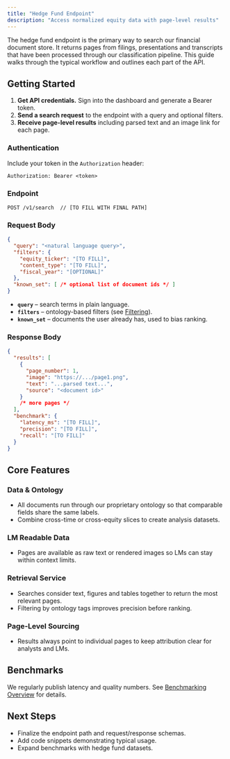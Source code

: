 ```yaml
---
title: "Hedge Fund Endpoint"
description: "Access normalized equity data with page-level results"
---
```


The hedge fund endpoint is the primary way to search our financial document store. It returns pages from filings, presentations and transcripts that have been processed through our classification pipeline. This guide walks through the typical workflow and outlines each part of the API.

## Getting Started

1. **Get API credentials.** Sign into the dashboard and generate a Bearer token.
2. **Send a search request** to the endpoint with a query and optional filters.
3. **Receive page-level results** including parsed text and an image link for each page.

### Authentication

Include your token in the `Authorization` header:

```http
Authorization: Bearer <token>
```

### Endpoint

```http
POST /v1/search  // [TO FILL WITH FINAL PATH]
```

### Request Body

```json
{
  "query": "<natural language query>",
  "filters": {
    "equity_ticker": "[TO FILL]",
    "content_type": "[TO FILL]",
    "fiscal_year": "[OPTIONAL]"
  },
  "known_set": [ /* optional list of document ids */ ]
}
```

- **`query`** – search terms in plain language.
- **`filters`** – ontology-based filters (see [Filtering](/core-functions/filtering)).
- **`known_set`** – documents the user already has, used to bias ranking.

### Response Body

```json
{
  "results": [
    {
      "page_number": 1,
      "image": "https://.../page1.png",
      "text": "...parsed text...",
      "source": "<document id>"
    }
    /* more pages */
  ],
  "benchmark": {
    "latency_ms": "[TO FILL]",
    "precision": "[TO FILL]",
    "recall": "[TO FILL]"
  }
}
```

## Core Features

### Data & Ontology
- All documents run through our proprietary ontology so that comparable fields share the same labels.
- Combine cross-time or cross-equity slices to create analysis datasets.

### LM Readable Data
- Pages are available as raw text or rendered images so LMs can stay within context limits.

### Retrieval Service
- Searches consider text, figures and tables together to return the most relevant pages.
- Filtering by ontology tags improves precision before ranking.

### Page-Level Sourcing
- Results always point to individual pages to keep attribution clear for analysts and LMs.

## Benchmarks

We regularly publish latency and quality numbers. See [Benchmarking Overview](/benchmarking/quick-overview) for details.

## Next Steps

- Finalize the endpoint path and request/response schemas.
- Add code snippets demonstrating typical usage.
- Expand benchmarks with hedge fund datasets.
